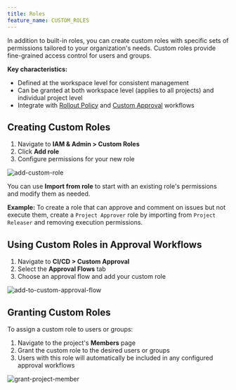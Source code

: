 ```yaml
---
title: Roles
feature_name: CUSTOM_ROLES
---
```


<Card title="Tutorial: How to Manage Roles" icon="graduation-cap" href="/tutorials/how-to-manage-roles" horizontal />

In addition to built-in roles, you can create custom roles with specific sets of permissions tailored to your organization's needs. Custom roles provide fine-grained access control for users and groups.

**Key characteristics:**
- Defined at the workspace level for consistent management
- Can be granted at both workspace level (applies to all projects) and individual project level
- Integrate with [Rollout Policy](/administration/environment-policy/rollout-policy/) and [Custom Approval](/administration/custom-approval) workflows

## Creating Custom Roles

1. Navigate to **IAM & Admin > Custom Roles**
2. Click **Add role**
3. Configure permissions for your new role

![add-custom-role](/content/docs/administration/roles/add-custom-role.webp)

You can use **Import from role** to start with an existing role's permissions and modify them as needed.

<Tip>

**Example:** To create a role that can approve and comment on issues but not execute them, create a `Project Approver` role by importing from `Project Releaser` and removing execution permissions.

</Tip>

## Using Custom Roles in Approval Workflows

1. Navigate to **CI/CD > Custom Approval**
2. Select the **Approval Flows** tab
3. Choose an approval flow and add your custom role

![add-to-custom-approval-flow](/content/docs/administration/roles/add-to-custom-approval-flow.webp)

## Granting Custom Roles

To assign a custom role to users or groups:

1. Navigate to the project's **Members** page
2. Grant the custom role to the desired users or groups
3. Users with this role will automatically be included in any configured approval workflows

![grant-project-member](/content/docs/administration/roles/grant-project-member.webp)
